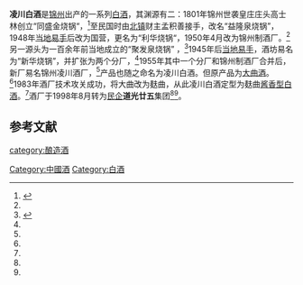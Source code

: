 {{Distinguish|凌塔白酒}}
{{中国非物质文化遗产 
| 级别 = 省
|名称 = 道光廿五白酒酿造技艺
|子项 = 
|图片 = 
|申报地区或单位 = [[锦州市|锦州市]]
|序号 = 58
|编号项目 = Ⅷ-2
|登录时间 = 2006年
|备注 = 第一批省级非遗项目
|分类 = 传统技艺
|省区市 = 辽宁省
}}
'''凌川白酒'''是[[锦州|锦州]]出产的一系列[[中国烧酒|白酒]]，其渊源有二：1801年锦州世袭皇庄庄头高士林创立“同盛金烧锅“，<ref name=zgcnbjscdd>{{cite book |author=于光 |title=中国陈年白酒收藏大典．名优酒分册 |url=https://books.google.com/books/about/%E4%B8%AD%E5%9B%BD%E9%99%88%E5%B9%B4%E7%99%BD%E9%85%92%E6%94%B6%E8%97%8F%E5%A4%A7%E5%85%B8_%E5%90%8D%E4%BC%98%E9%85%92.html?id=ybVWzQEACAAJ |year=2018年 |language=Zh-hans |location=[[天津市|天津市]] |publisher=天津科学技术出版社] |page=489页 |isbn=755764753X |access-date=2018年5月1日 |archive-date=2020年10月22日 |archive-url=https://web.archive.org/web/20201022185609/https://books.google.com/books/about/%E4%B8%AD%E5%9B%BD%E9%99%88%E5%B9%B4%E7%99%BD%E9%85%92%E6%94%B6%E8%97%8F%E5%A4%A7%E5%85%B8_%E5%90%8D%E4%BC%98%E9%85%92.html?id=ybVWzQEACAAJ |dead-url=no }}</ref>至民国时由[[北镇|北镇]]财主孟积善接手，改名“益隆泉烧锅”，1948年[[第二次国共内战|当地易手]]后改为国营，更名为“利华烧锅“，1950年4月改为锦州制酒厂。<ref name=zgcnbjscdd/>另一源头为一百余年前当地成立的“聚发泉烧锅” ，<ref name=l0>{{cite web|url=http://www.lnlh.gov.cn/newsinfo11353.html|title=凌河酒|language=Zh-hans|accessdate=2020年2月17日|archive-date=2021年2月28日|archive-url=https://web.archive.org/web/20210228150519/http://lnlh.gov.cn/newsinfo11353.html|dead-url=no}}</ref>1945年后[[第二次国共内战|当地易手]]，酒坊易名为“新华烧锅”，并扩张为两个分厂，<ref name=l0/>1955年其中一个分厂和锦州制酒厂合并后，新厂易名锦州凌川酒厂，<ref name=zgcnbjscdd/>产品也随之命名为凌川白酒。但原产品为[[大曲酒|大曲酒]]。<ref name=zgcnbjscdd/>1983年酒厂技术攻关成功，将大曲改为麸曲，从此凌川白酒定型为麸曲[[酱香型白酒|酱香型白酒]]。<ref name=zgcnbjscdd/>酒厂于1998年8月转为[[民企|民企]]'''道光廿五'''集团<ref name=zgcnbjscdd/><ref name=l0/>。

==参考文献==
{{reflist}}
{{饮料小作品}}
{{中華酒文化}}

[[category:酿造酒|category:酿造酒]]
[[Category:中國酒|Category:中國酒]]
[[Category:白酒|Category:白酒]]